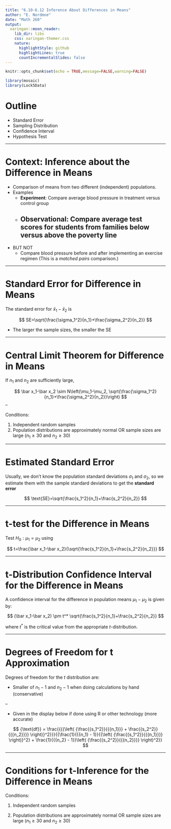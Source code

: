 ```yaml
---
title: "6.10-6.12 Inference About Differences in Means"
author: "E. Nordmoe"
date: "Math 260"
output:
  xaringan::moon_reader:
    lib_dir: libs
    css: xaringan-themer.css
    nature:
      highlightStyle: github
      highlightLines: true
      countIncrementalSlides: false
---
```


```r
knitr::opts_chunk$set(echo = TRUE,message=FALSE,warning=FALSE)
```


```r
library(mosaic)
library(Lock5Data)
```


# Outline

* Standard Error   
* Sampling Distribution  
* Confidence Interval  
* Hypothesis Test  

---

# Context: Inference about the Difference in Means

* Comparison of means from two different (independent) populations.  
* Examples  
    + **Experiment**: Compare average blood pressure in treatment versus control group  
    + **Observational**: Compare average test scores for students from families below versus above the poverty line 
--
    
* BUT NOT  
    + Compare blood pressure before and after implementing an exercise regimen (This is a *matched pairs* comparison.)

---

# Standard Error for Difference in Means  

The standard error for $\bar x_1-\bar x_2$ is   

$$
SE=\sqrt{\frac{\sigma_1^2}{n_1}+\frac{\sigma_2^2}{n_2}}
$$  


* The larger the sample sizes, the smaller the SE  

---

# Central Limit Theorem for Difference in Means  

If $n_1$ and $n_2$ are sufficiently large,   

$$
\bar x_1-\bar x_2 \sim N\left(\mu_1-\mu_2, \sqrt{\frac{\sigma_1^2}{n_1}+\frac{\sigma_2^2}{n_2}}\right)
$$
--

Conditions:  

1. Independent random samples  
2. Population distributions are approximately normal OR sample sizes are large $(n_1\ge 30$ and $n_2\ge 30)$  

---

# Estimated Standard Error

Usually, we don’t know the population standard deviations $\sigma_1$ and $\sigma_2$, so we estimate them with the sample standard deviations to get the **standard error**  

$$
\text{SE}=\sqrt{\frac{s_1^2}{n_1}+\frac{s_2^2}{n_2}}
$$

---

# t-test for the Difference in Means  

Test $H_0: \mu_1=\mu_2$ using  

$$
t=\frac{\bar x_1-\bar x_2}{\sqrt{\frac{s_1^2}{n_1}+\frac{s_2^2}{n_2}}}
$$


---

# t-Distribution Confidence Interval for the Difference in Means  

A confidence interval for the difference in population means $\mu_1-\mu_2$ is given by:  

$$
(\bar x_1-\bar x_2) \pm t^* \sqrt{\frac{s_1^2}{n_1}+\frac{s_2^2}{n_2}}
$$

where $t^*$  is the critical value from the appropriate $t$-distribution.  

---

# Degrees of Freedom for t Approximation

Degrees of freedom for the $t$ distribution are:

*  Smaller of $n_1-1$ and $n_2-1$ when doing calculations by hand (conservative)

--

*  Given in the display below if done using R  or other technology (more accurate)

$$
{\text{df}} = \frac{{{{\left( {\frac{{s_1^2}}{{{n_1}}} + \frac{{s_2^2}}{{{n_2}}}} \right)}^2}}}{{\frac{1}{{{n_1} - 1}}{{\left( {\frac{{s_1^2}}{{{n_1}}}} \right)}^2} + \frac{1}{{{n_2} - 1}}\left( {\frac{{s_2^2}}{{{n_2}}}} \right)^2}}
$$

---

# Conditions for t-Inference for the Difference in Means

Conditions: 

1. Independent random samples

2. Population distributions are approximately normal OR sample sizes are large $(n_1\ge 30$ and $n_2\ge 30)$


